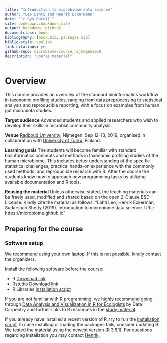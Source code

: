 ```yaml
--- 
title: "Introduction to microbiome data science"
author: "Leo Lahti and Henrik Eckermann"
date: "`r Sys.Date()`"
site: bookdown::bookdown_site
output: bookdown::gitbook
documentclass: book
bibliography: [book.bib, packages.bib]
biblio-style: apalike
link-citations: yes
github-repo: microbiome/course_nijmegen2019
description: "Course material"
---
```



# Overview

This course provides an overview of the standard bioinformatics workflow in taxonomic profiling studies, ranging from data preprocessing to statistical analysis and reproducible reporting, with a focus on examples from human gut microbiota studies.

**Target audience** Advanced students and applied researchers who wish to develop their skills in microbial community analysis.

**Venue** [Radboud University](), Nijmegen. Sep 12-13, 2019, organised in collaboration with [University of Turku](https://www.utu.fi/en/university/faculty-of-science-and-engineering/department-of-future-technologies), Finland. 

**Learning goals** The students will become familiar with standard bioinformatics concepts and methods in taxonomic profiling studies of the human microbiome. This includes better understanding of the specific statistical challenges, practical hands-on experience with the commonly used methods, and reproducible research with R. After the course the students know how to approach new programming tasks by utilizing available documentation and R tools.

**Reusing the material** Unless otherwise stated, the teaching materials can be freely used, modified and shared based on the open 2-Clause BSD License. Kindly cite the material as follows: "Lahti Leo, Henrik Eckerman, Sudarshan Shetty (2019). Introduction to microbiome data science. URL: https://microbiome.github.io"


## Preparing for the course


### Software setup

We recommend using your own laptop. If this is not possible, kindly contact the organizers.

Install the following software before the course:

* R [Download link](https://cran.r-project.org)
* Rstudio [Download link](https://www.rstudio.com/products/rstudio/download/)
* R Libraries [Installation script](code/install_dependencies.R)

If you are not familiar with R programming, we highly recommend going through [Data Analysis and Visualization in R for Ecologists](https://datacarpentry.org/R-ecology-lesson/) by Data Carpentry and further links to R resources in the [study material](https://microbiome.github.io/course_nijmegen2019/study-material.html).

If you already have installed a recent version of R, try to run the [Installation script](code/install_dependencies.R). In case installing or loading the packages fails, consider updating R. We tested the material using the newest version (R 3.6.1). For questions regarding installation you may contact [Henrik](mailto:henrikeckermann87@gmail.com).




